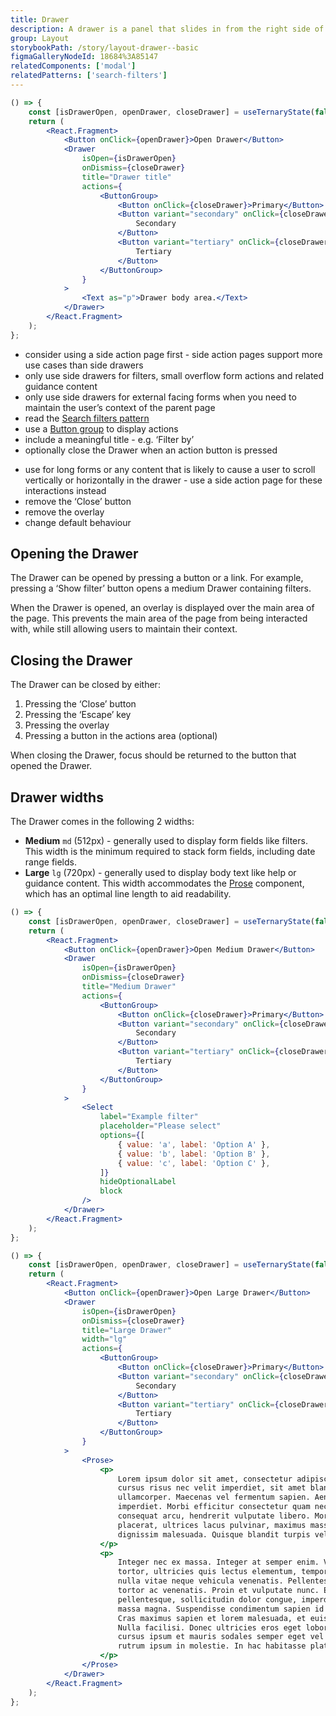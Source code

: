 ```yaml
---
title: Drawer
description: A drawer is a panel that slides in from the right side of the screen. The Drawer is overlayed on top of the main area of the page to capture the user’s attention while keeping the context of the current task.
group: Layout
storybookPath: /story/layout-drawer--basic
figmaGalleryNodeId: 18684%3A85147
relatedComponents: ['modal']
relatedPatterns: ['search-filters']
---
```


```jsx live
() => {
	const [isDrawerOpen, openDrawer, closeDrawer] = useTernaryState(false);
	return (
		<React.Fragment>
			<Button onClick={openDrawer}>Open Drawer</Button>
			<Drawer
				isOpen={isDrawerOpen}
				onDismiss={closeDrawer}
				title="Drawer title"
				actions={
					<ButtonGroup>
						<Button onClick={closeDrawer}>Primary</Button>
						<Button variant="secondary" onClick={closeDrawer}>
							Secondary
						</Button>
						<Button variant="tertiary" onClick={closeDrawer}>
							Tertiary
						</Button>
					</ButtonGroup>
				}
			>
				<Text as="p">Drawer body area.</Text>
			</Drawer>
		</React.Fragment>
	);
};
```

<DoHeading />

- consider using a side action page first - side action pages support more use cases than side drawers
- only use side drawers for filters, small overflow form actions and related guidance content
- only use side drawers for external facing forms when you need to maintain the user’s context of the parent page
- read the [Search filters pattern](/patterns/search-filters)
- use a [Button group](/components/button#button-group) to display actions
- include a meaningful title - e.g. ‘Filter by’
- optionally close the Drawer when an action button is pressed

<DontHeading />

- use for long forms or any content that is likely to cause a user to scroll vertically or horizontally in the drawer - use a side action page for these interactions instead
- remove the ‘Close’ button
- remove the overlay
- change default behaviour

## Opening the Drawer

The Drawer can be opened by pressing a button or a link. For example, pressing a ‘Show filter’ button opens a medium Drawer containing filters.

When the Drawer is opened, an overlay is displayed over the main area of the page. This prevents the main area of the page from being interacted with, while still allowing users to maintain their context.

## Closing the Drawer

The Drawer can be closed by either:

1. Pressing the ‘Close’ button
2. Pressing the ‘Escape’ key
3. Pressing the overlay
4. Pressing a button in the actions area (optional)

When closing the Drawer, focus should be returned to the button that opened the Drawer.

## Drawer widths

The Drawer comes in the following 2 widths:

- **Medium** `md` (512px) - generally used to display form fields like filters. This width is the minimum required to stack form fields, including date range fields.
- **Large** `lg` (720px) - generally used to display body text like help or guidance content. This width accommodates the [Prose](/components/prose) component, which has an optimal line length to aid readability.

```jsx live
() => {
	const [isDrawerOpen, openDrawer, closeDrawer] = useTernaryState(false);
	return (
		<React.Fragment>
			<Button onClick={openDrawer}>Open Medium Drawer</Button>
			<Drawer
				isOpen={isDrawerOpen}
				onDismiss={closeDrawer}
				title="Medium Drawer"
				actions={
					<ButtonGroup>
						<Button onClick={closeDrawer}>Primary</Button>
						<Button variant="secondary" onClick={closeDrawer}>
							Secondary
						</Button>
						<Button variant="tertiary" onClick={closeDrawer}>
							Tertiary
						</Button>
					</ButtonGroup>
				}
			>
				<Select
					label="Example filter"
					placeholder="Please select"
					options={[
						{ value: 'a', label: 'Option A' },
						{ value: 'b', label: 'Option B' },
						{ value: 'c', label: 'Option C' },
					]}
					hideOptionalLabel
					block
				/>
			</Drawer>
		</React.Fragment>
	);
};
```

```jsx live
() => {
	const [isDrawerOpen, openDrawer, closeDrawer] = useTernaryState(false);
	return (
		<React.Fragment>
			<Button onClick={openDrawer}>Open Large Drawer</Button>
			<Drawer
				isOpen={isDrawerOpen}
				onDismiss={closeDrawer}
				title="Large Drawer"
				width="lg"
				actions={
					<ButtonGroup>
						<Button onClick={closeDrawer}>Primary</Button>
						<Button variant="secondary" onClick={closeDrawer}>
							Secondary
						</Button>
						<Button variant="tertiary" onClick={closeDrawer}>
							Tertiary
						</Button>
					</ButtonGroup>
				}
			>
				<Prose>
					<p>
						Lorem ipsum dolor sit amet, consectetur adipiscing elit. Maecenas
						cursus risus nec velit imperdiet, sit amet blandit libero
						ullamcorper. Maecenas vel fermentum sapien. Aenean mollis tincidunt
						imperdiet. Morbi efficitur consectetur quam nec aliquam. Quisque id
						consequat arcu, hendrerit vulputate libero. Morbi et libero
						placerat, ultrices lacus pulvinar, maximus massa. Nam tempor eu nisl
						dignissim malesuada. Quisque blandit turpis vel egestas posuere.
					</p>
					<p>
						Integer nec ex massa. Integer at semper enim. Vestibulum elit
						tortor, ultricies quis lectus elementum, tempor pharetra ex. In ut
						nulla vitae neque vehicula venenatis. Pellentesque faucibus eget
						tortor ac venenatis. Proin et vulputate nunc. Etiam vitae dui
						pellentesque, sollicitudin dolor congue, imperdiet mauris. Aliquam a
						massa magna. Suspendisse condimentum sapien id nisi luctus accumsan.
						Cras maximus sapien et lorem malesuada, et euismod mauris tincidunt.
						Nulla facilisi. Donec ultricies eros eget lobortis aliquam. Sed
						cursus ipsum et mauris sodales semper eget vel diam. Nulla tincidunt
						rutrum ipsum in molestie. In hac habitasse platea dictumst.
					</p>
				</Prose>
			</Drawer>
		</React.Fragment>
	);
};
```
